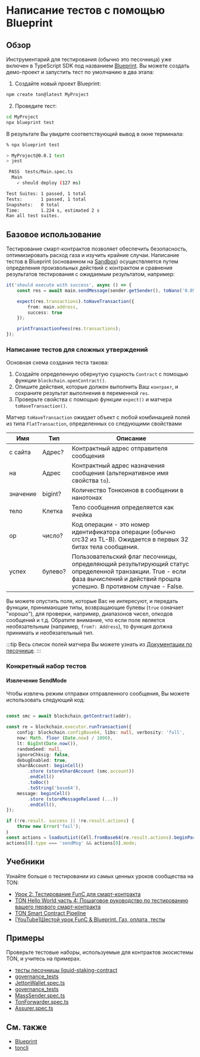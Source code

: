 # Написание тестов с помощью Blueprint

## Обзор

Инструментарий для тестирования (обычно это песочница) уже включен в TypeScript SDK под названием [Blueprint](/develop/smart-contracts/sdk/javascript). Вы можете создать демо-проект и запустить тест по умолчанию в два этапа:

1. Создайте новый проект Blueprint:

```bash
npm create ton@latest MyProject
```

2. Проведите тест:

```bash
cd MyProject
npx blueprint test
```

В результате Вы увидите соответствующий вывод в окне терминала:

```bash
% npx blueprint test

> MyProject@0.0.1 test
> jest

 PASS  tests/Main.spec.ts
  Main
    ✓ should deploy (127 ms)

Test Suites: 1 passed, 1 total
Tests:       1 passed, 1 total
Snapshots:   0 total
Time:        1.224 s, estimated 2 s
Ran all test suites.
```

## Базовое использование

Тестирование смарт-контрактов позволяет обеспечить безопасность, оптимизировать расход газа и изучить крайние случаи.
Написание тестов в Blueprint (основанном на [Sandbox](https://github.com/ton-org/sandbox)) осуществляется путем определения произвольных действий с контрактом и сравнения результатов тестирования с ожидаемым результатом, например:

```typescript
it('should execute with success', async () => {                              // description of the test case
    const res = await main.sendMessage(sender.getSender(), toNano('0.05'));  // performing an action with contract main and saving result in res

    expect(res.transactions).toHaveTransaction({                             // configure the expected result with expect() function
        from: main.address,                                                  // set expected sender for transaction we want to test matcher properties from
        success: true                                                        // set the desirable result using matcher property success
    });

    printTransactionFees(res.transactions);                                  // print table with details on spent fees
});
```

### Написание тестов для сложных утверждений

Основная схема создания теста такова:

1. Создайте определенную обернутую сущность `Contract` с помощью функции `blockchain.openContract()`.
2. Опишите действия, которые должен выполнить Ваш `контракт`, и сохраните результат выполнения в переменной `res`.
3. Проверьте свойства с помощью функции `expect()` и матчера `toHaveTransaction()`.

Матчер `toHaveTransaction` ожидает объект с любой комбинацией полей из типа `FlatTransaction`, определенных со следующими свойствами

| Имя                                     | Тип                   | Описание                                                                                                                                                                                                                                                                                                                         |
| --------------------------------------- | --------------------- | -------------------------------------------------------------------------------------------------------------------------------------------------------------------------------------------------------------------------------------------------------------------------------------------------------------------------------- |
| с сайта                                 | Адрес?                | Контрактный адрес отправителя сообщения                                                                                                                                                                                                                                                                                          |
| на                                      | Адрес                 | Контрактный адрес назначения сообщения (альтернативное имя свойства `to`).                                                                                                                                                                                                                                    |
| значение                                | bigint?               | Количество Тонкоинов в сообщении в нанотонах                                                                                                                                                                                                                                                                                     |
| тело                                    | Клетка                | Тело сообщения определяется как ячейка                                                                                                                                                                                                                                                                                           |
| op                                      | число?                | Код операции - это номер идентификатора операции (обычно crc32 из TL-B). Ожидается в первых 32 битах тела сообщения.                                                                                                                                                                                          |
| успех                                   | булево?               | Пользовательский флаг песочницы, определяющий результирующий статус определенной транзакции. True - если фаза вычислений и действий прошла успешно. В противном случае - False.                                                                                                                                                  |

Вы можете опустить поля, которые Вас не интересуют, и передать функции, принимающие типы, возвращающие булевы (`true` означает "хорошо"), для проверки, например, диапазонов чисел, опкодов сообщений и т.д. Обратите внимание, что если поле является необязательным (например, `from?: Address`), то функция должна принимать и необязательный тип.

:::tip
Весь список полей матчера Вы можете узнать из [Документации по песочнице](https://github.com/ton-org/sandbox#test-a-transaction-with-matcher).
:::

### Конкретный набор тестов

#### Извлечение SendMode

Чтобы извлечь режим отправки отправленного сообщения, Вы можете использовать следующий код:

```ts

const smc = await blockchain.getContract(addr);

const re = blockchain.executor.runTransaction({
    config: blockchain.configBase64, libs: null, verbosity: 'full',
    now: Math. floor (Date.now) / 1000),
    lt: BigInt(Date.now()),
    randomSeed: null,
    ignoreChksig: false,
    debugEnabled: true,
    shardAccount: beginCell()
        .store (storeShardAccount (smc.account))
        .endCell()
        .toBoc()
        .toString('base64'),
    message: beginCell()
        .store (storeMessageRelaxed (...))
        .endCell(),
});

if (!re.result. success || !re.result.actions) {
    throw new Error('fail');
｝
const actions = loadoutList(Cell.fromBase64(re.result.actions).beginParse());
actions[0].type === 'sendMsg' && actions[0].mode;

```

## Учебники

Узнайте больше о тестировании из самых ценных уроков сообщества на TON:

- [Урок 2: Тестирование FunC для смарт-контракта](https://github.com/romanovichim/TonFunClessons_Eng/blob/main/lessons/smartcontract/2lesson/secondlesson.md)
- [TON Hello World часть 4: Пошаговое руководство по тестированию вашего первого смарт-контракта](https://ton-community.github.io/tutorials/04-testing/)
- [TON Smart Contract Pipeline](https://dev.to/roma_i_m/ton-smart-contract-pipeline-write-simple-contract-and-compile-it-4pnh)
- [\[YouTube\]Шестой урок FunC & Blueprint. Газ, оплата, тесты](https://youtu.be/3XIpKZ6wNcg)

## Примеры

Проверьте тестовые наборы, используемые для контрактов экосистемы TON, и учитесь на примерах.

- [тесты песочницы liquid-staking-contract](https://github.com/ton-blockchain/liquid-staking-contract/tree/main/tests)
- [governance_tests](https://github.com/Trinketer22/governance_tests/blob/master/config_tests/tests/)
- [JettonWallet.spec.ts](https://github.com/EmelyanenkoK/modern_jetton/blob/master/tests/JettonWallet.spec.ts)
- [governance_tests](https://github.com/Trinketer22/governance_tests/blob/master/elector_tests/tests/complaint-test.fc)
- [MassSender.spec.ts](https://github.com/Gusarich/ton-mass-sender/blob/main/tests/MassSender.spec.ts)
- [TonForwarder.spec.ts](https://github.com/TrueCarry/ton-contract-forwarder/blob/main/src/contracts/ton-forwarder/TonForwarder.spec.ts)
- [Assurer.spec.ts](https://github.com/aSpite/dominant-assurance-contract/blob/main/tests/Assurer.spec.ts)

## См. также

- [Blueprint](/develop/smart-contracts/sdk/javascript)
- [toncli](/develop/smart-contracts/testing/toncli)
